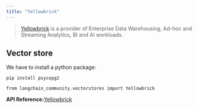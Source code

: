 ```yaml
---
title: "Yellowbrick"
---
```


> [Yellowbrick](https://yellowbrick.com/) is a provider of Enterprise Data Warehousing, Ad-hoc and Streaming Analytics, BI and AI workloads.

## Vector store

We have to install a python package:

```
pip install psycopg2
```

```
from langchain_community.vectorstores import Yellowbrick
```

**API Reference:**[Yellowbrick](https://python.langchain.com/api_reference/community/vectorstores/langchain_community.vectorstores.yellowbrick.Yellowbrick.html)
